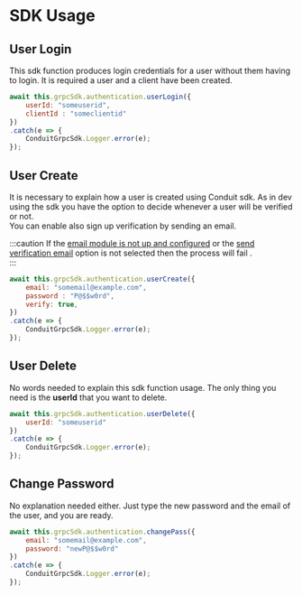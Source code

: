 # SDK Usage


## User Login
This sdk function produces login credentials for a user without them having to login.
It is required a user and a client have been created.
```jsx title="User login"
await this.grpcSdk.authentication.userLogin({
    userId: "someuserid",
    clientId : "someclientid"
})
.catch(e => {
    ConduitGrpcSdk.Logger.error(e);
});
```

## User Create
It is necessary to explain how a user is created using Conduit sdk.
As in dev using the sdk you have the option to decide whenever a user will be verified or not.<br />
You can enable also sign up verification by sending an email.

:::caution
If the [email module is not up and configured](../email/config) or the [send verification email](./config#local-authentication) option is not selected then the process will fail .<br />
:::

```jsx title="User login"
await this.grpcSdk.authentication.userCreate({
    email: "somemail@example.com",
    password : "P@$$w0rd",
    verify: true,
})
.catch(e => {
    ConduitGrpcSdk.Logger.error(e);
});
```


## User Delete

No words needed to explain this sdk function usage. The only thing you need is the **userId** that you want to delete.

```jsx title="User delete"
await this.grpcSdk.authentication.userDelete({
    userId: "someuserid"
})
.catch(e => {
    ConduitGrpcSdk.Logger.error(e);
});

```

## Change Password

No explanation needed either. Just type the new password and the email of the user, and you are ready.

```jsx title="Change user's password "
await this.grpcSdk.authentication.changePass({
    email: "somemail@example.com",
    password: "newP@$$w0rd"
})
.catch(e => {
    ConduitGrpcSdk.Logger.error(e);
});

```